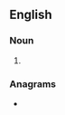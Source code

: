 ==English==

===Noun===
{{head|en|noun plural form}}

# {{plural of|eater|lang=en}}

===Anagrams===
* {{anagrams|en|a=aeerst|Easter|Teresa|aretes|arsete|arêtes|asteer|earset|easter|ratees|reseat|saeter|seater|staree|teares|teaser}}